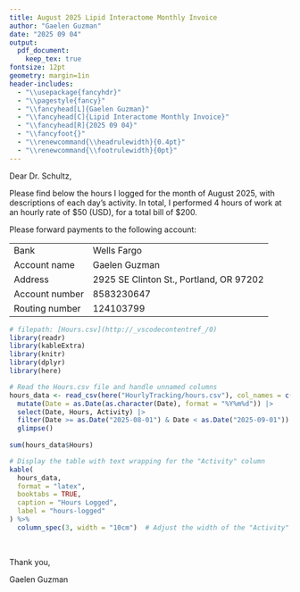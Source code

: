```yaml
---
title: August 2025 Lipid Interactome Monthly Invoice
author: "Gaelen Guzman"
date: "2025 09 04"
output: 
  pdf_document:
    keep_tex: true
fontsize: 12pt
geometry: margin=1in
header-includes:
  - "\\usepackage{fancyhdr}"
  - "\\pagestyle{fancy}"
  - "\\fancyhead[L]{Gaelen Guzman}"
  - "\\fancyhead[C]{Lipid Interactome Monthly Invoice}"
  - "\\fancyhead[R]{2025 09 04}"
  - "\\fancyfoot{}"
  - "\\renewcommand{\\headrulewidth}{0.4pt}"
  - "\\renewcommand{\\footrulewidth}{0pt}"
---
```


Dear Dr. Schultz,

Please find below the hours I logged for the month of August 2025, with descriptions of each day's activity. In total, I performed 4 hours of work at an hourly rate of $50 (USD), for a total bill of $200. 

Please forward payments to the following account:

| | |
| :--- | :--- |
| Bank | Wells Fargo | 
| Account name |  Gaelen Guzman | 
| Address | 2925 SE Clinton St., Portland, OR 97202 |
| Account number | 8583230647 | 
| Routing number | 124103799 | 

```r
# filepath: [Hours.csv](http://_vscodecontentref_/0)
library(readr)
library(kableExtra)
library(knitr)
library(dplyr)
library(here)

# Read the Hours.csv file and handle unnamed columns
hours_data <- read_csv(here("HourlyTracking/hours.csv"), col_names = c("Date", "Hours", "Activity"), show_col_types = FALSE) |>
  mutate(Date = as.Date(as.character(Date), format = "%Y%m%d")) |>
  select(Date, Hours, Activity) |>
  filter(Date >= as.Date("2025-08-01") & Date < as.Date("2025-09-01")) %>%  # Filter for April 2025
  glimpse()
 
sum(hours_data$Hours)

```


```r

# Display the table with text wrapping for the "Activity" column
kable(
  hours_data,
  format = "latex",
  booktabs = TRUE,
  caption = "Hours Logged",
  label = "hours-logged"
) %>%
  column_spec(3, width = "10cm")  # Adjust the width of the "Activity" column
```

<br>

Thank you,

Gaelen Guzman

